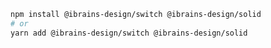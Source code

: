 ```bash
npm install @ibrains-design/switch @ibrains-design/solid
# or
yarn add @ibrains-design/switch @ibrains-design/solid
```
